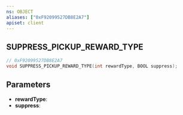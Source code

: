 ```yaml
---
ns: OBJECT
aliases: ["0xF92099527DB8E2A7"]
apiset: client
---
```

## SUPPRESS_PICKUP_REWARD_TYPE

```c
// 0xF92099527DB8E2A7
void SUPPRESS_PICKUP_REWARD_TYPE(int rewardType, BOOL suppress);
```


## Parameters
* **rewardType**:
* **suppress**: